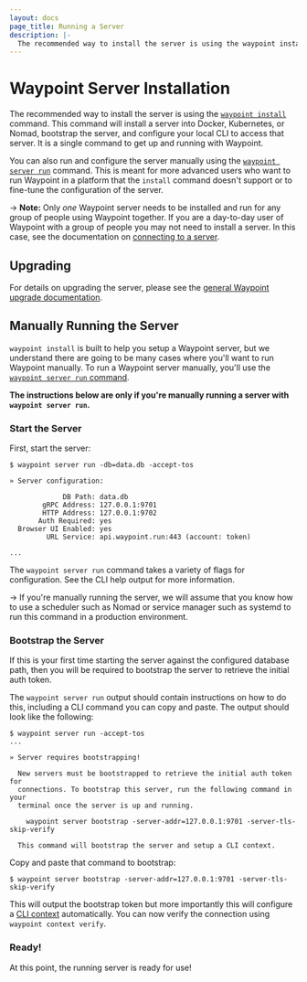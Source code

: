 ```yaml
---
layout: docs
page_title: Running a Server
description: |-
  The recommended way to install the server is using the waypoint install command. This command will install a server into Docker, Kubernetes, or Nomad, bootstrap the server, and configure your local CLI to access that server. It is a single command to get up and running with Waypoint.
---
```


# Waypoint Server Installation

The recommended way to install the server is using the
[`waypoint install`](/commands/install) command.
This command will install a server into Docker, Kubernetes, or Nomad,
bootstrap the server, and configure your local CLI to access that server.
It is a single command to get up and running with Waypoint.

You can also run and configure the server manually using the
[`waypoint server run`](/commands/server-run) command. This is meant for more advanced
users who want to run Waypoint in a platform that the `install` command doesn't support
or to fine-tune the configuration of the server.

-> **Note:** Only _one_ Waypoint server needs to be installed and run
for any group of people using Waypoint together. If you are a day-to-day
user of Waypoint with a group of people you may not need to install a server.
In this case, see the documentation on
[connecting to a server](/docs/server#connecting).

## Upgrading

For details on upgrading the server, please see the
[general Waypoint upgrade documentation](/docs/upgrading).

## Manually Running the Server

`waypoint install` is built to help you setup a Waypoint server, but
we understand there are going to be many cases where you'll want to run
Waypoint manually. To run a Waypoint server manually, you'll use the
[`waypoint server run` command](/commands/server-run).

**The instructions below are only if you're manually running a server
with `waypoint server run`.**

### Start the Server

First, start the server:

```shell-session
$ waypoint server run -db=data.db -accept-tos

» Server configuration:

             DB Path: data.db
        gRPC Address: 127.0.0.1:9701
        HTTP Address: 127.0.0.1:9702
       Auth Required: yes
  Browser UI Enabled: yes
         URL Service: api.waypoint.run:443 (account: token)

...
```

The `waypoint server run` command takes a variety of flags for configuration.
See the CLI help output for more information.

-> If you're manually running the server, we will assume that you know how
to use a scheduler such as Nomad or service manager such as systemd to
run this command in a production environment.

### Bootstrap the Server

If this is your first time starting the server against the configured
database path, then you will be required to bootstrap the server to
retrieve the initial auth token.

The `waypoint server run` output should contain instructions on how to do
this, including a CLI command you can copy and paste. The output should
look like the following:

```shell-session
$ waypoint server run -accept-tos
...

» Server requires bootstrapping!

  New servers must be bootstrapped to retrieve the initial auth token for
  connections. To bootstrap this server, run the following command in your
  terminal once the server is up and running.

    waypoint server bootstrap -server-addr=127.0.0.1:9701 -server-tls-skip-verify

  This command will bootstrap the server and setup a CLI context.
```

Copy and paste that command to bootstrap:

```shell-session
$ waypoint server bootstrap -server-addr=127.0.0.1:9701 -server-tls-skip-verify
```

This will output the bootstrap token but more importantly this will configure
a [CLI context](/docs/server/auth#cli) automatically. You can now verify
the connection using `waypoint context verify`.

### Ready!

At this point, the running server is ready for use!
